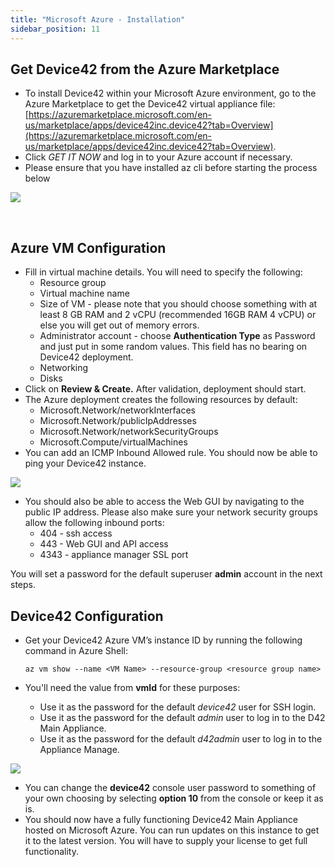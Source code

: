 ```yaml
---
title: "Microsoft Azure - Installation"
sidebar_position: 11
---
```


## Get Device42 from the Azure Marketplace

- To install Device42 within your Microsoft Azure environment, go to the Azure Marketplace to get the Device42 virtual appliance file: [https://azuremarketplace.microsoft.com/en-us/marketplace/apps/device42inc.device42?tab=Overview](https://azuremarketplace.microsoft.com/en-us/marketplace/apps/device42inc.device42?tab=Overview).
- Click _GET IT NOW_ and log in to your Azure account if necessary.
- Please ensure that you have installed az cli before starting the process below

![](/assets/images/Azure-Marketplace-Device42.png)

 

## Azure VM Configuration

- Fill in virtual machine details. You will need to specify the following:
    - Resource group
    - Virtual machine name
    - Size of VM - please note that you should choose something with at least 8 GB RAM and 2 vCPU (recommended 16GB RAM 4 vCPU) or else you will get out of memory errors.
    - Administrator account - choose **Authentication Type** as Password and just put in some random values. This field has no bearing on Device42 deployment.
    - Networking
    - Disks
- Click on **Review & Create.** After validation, deployment should start.
- The Azure deployment creates the following resources by default:
    - Microsoft.Network/networkInterfaces
    - Microsoft.Network/publicIpAddresses
    - Microsoft.Network/networkSecurityGroups
    - Microsoft.Compute/virtualMachines
- You can add an ICMP Inbound Allowed rule. You should now be able to ping your Device42 instance.

![](/assets/images/WEB-316_Az-Install-ICMP-page.png)

- You should also be able to access the Web GUI by navigating to the public IP address. Please also make sure your network security groups allow the following inbound ports:
    - 404 - ssh access
    - 443 - Web GUI and API access
    - 4343 - appliance manager SSL port

You will set a password for the default superuser **admin** account in the next steps.

## Device42 Configuration

- Get your Device42 Azure VM’s instance ID by running the following command in Azure Shell:
  
    ```
    az vm show --name <VM Name> --resource-group <resource group name>
    ```

 - You'll need the value from **vmId** for these purposes:

    - Use it as the password for the default _device42_ user for SSH login.
    - Use it as the password for the default _admin_ user to log in to the D42 Main Appliance.
    - Use it as the password for the default _d42admin_ user to log in to the Appliance Manage.

![](/assets/images/WEB-316_Az-Install-Az-shell-2.png)

- You can change the **device42** console user password to something of your own choosing by selecting **option 10** from the console or keep it as is.
- You should now have a fully functioning Device42 Main Appliance hosted on Microsoft Azure. You can run updates on this instance to get it to the latest version. You will have to supply your license to get full functionality.
